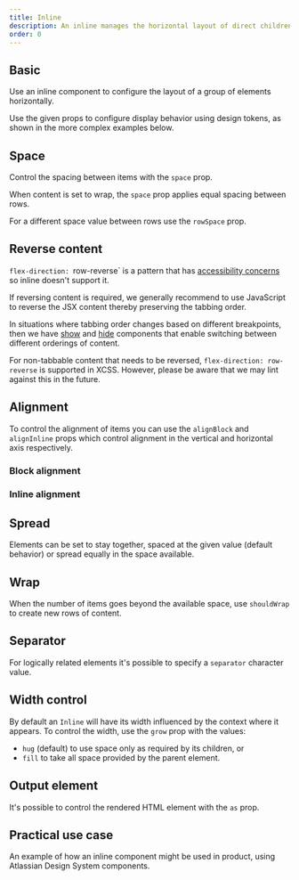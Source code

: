 ```yaml
---
title: Inline
description: An inline manages the horizontal layout of direct children using flexbox.
order: 0
---
```




<CodeDocsHeader
	name="@atlaskit/primitives"
	repository="https://bitbucket.org/atlassian/atlassian-frontend-mirror"
	directoryName="primitives"
/>

## Basic

Use an inline component to configure the layout of a group of elements horizontally.

Use the given props to configure display behavior using design tokens, as shown in the more complex
examples below.

<Example Component={InlineBasic} packageName="@atlaskit/primitives/inline" />

## Space

Control the spacing between items with the `space` prop.

<Example Component={InlineSpaceBasic} packageName="@atlaskit/primitives/inline" />

When content is set to wrap, the `space` prop applies equal spacing between rows.

For a different space value between rows use the `rowSpace` prop.

<Example Component={InlineSpaceWrap} packageName="@atlaskit/primitives/inline" />

## Reverse content

`flex-direction: `row-reverse` is a pattern that has
[accessibility concerns](https://developer.mozilla.org/en-US/docs/Web/CSS/flex-direction#accessibility_concerns)
so inline doesn't support it.

If reversing content is required, we generally recommend to use JavaScript to reverse the JSX
content thereby preserving the tabbing order.

In situations where tabbing order changes based on different breakpoints, then we have
[show](/components/primitives/responsive/hide/examples) and
[hide](/components/primitives/responsive/hide/examples) components that enable switching between
different orderings of content.

For non-tabbable content that needs to be reversed, `flex-direction: row-reverse` is supported in
XCSS. However, please be aware that we may lint against this in the future.

## Alignment

To control the alignment of items you can use the `alignBlock` and `alignInline` props which control
alignment in the vertical and horizontal axis respectively.

### Block alignment

<Example Component={InlineAlignBlock} packageName="@atlaskit/primitives/inline" />

### Inline alignment

<Example Component={InlineAlignInline} packageName="@atlaskit/primitives/inline" />

## Spread

Elements can be set to stay together, spaced at the given value (default behavior) or spread equally
in the space available.

<Example Component={InlineSpread} packageName="@atlaskit/primitives/inline" />

## Wrap

When the number of items goes beyond the available space, use `shouldWrap` to create new rows of
content.

<Example Component={InlineWrap} packageName="@atlaskit/primitives/inline" />

## Separator

For logically related elements it's possible to specify a `separator` character value.

<Example Component={InlineSeparator} packageName="@atlaskit/primitives/inline" />

## Width control

By default an `Inline` will have its width influenced by the context where it appears. To control
the width, use the `grow` prop with the values:

- `hug` (default) to use space only as required by its children, or
- `fill` to take all space provided by the parent element.

<Example Component={InlineGrow} packageName="@atlaskit/primitives/inline" />

## Output element

It's possible to control the rendered HTML element with the `as` prop.

<Example Component={InlineAs} packageName="@atlaskit/primitives/inline" />

## Practical use case

An example of how an inline component might be used in product, using Atlassian Design System
components.

<Example Component={InlinePracticalUseCase} packageName="@atlaskit/primitives/inline" />
